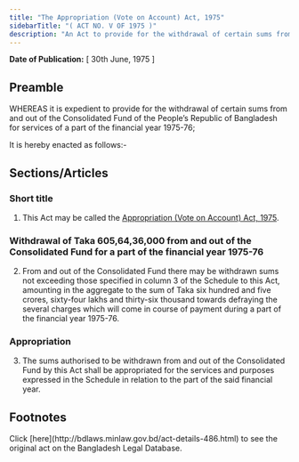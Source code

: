 ```yaml
---
title: "The Appropriation (Vote on Account) Act, 1975"
sidebarTitle: "( ACT NO. V OF 1975 )"
description: "An Act to provide for the withdrawal of certain sums from and out of the Consolidated Fund for the services of a part of the financial year 1975-76."
---
```


**Date of Publication:** [ 30th June, 1975 ]

## Preamble

WHEREAS it is expedient to provide for the withdrawal of certain sums from and out of the Consolidated Fund of the People’s Republic of Bangladesh for services of a part of the financial year 1975-76;

It is hereby enacted as follows:-

## Sections/Articles

### Short title

1. This Act may be called the [Appropriation (Vote on Account) Act, 1975](/act-486.html "Appropriation (Vote on Account) Act, 1975").

### Withdrawal of Taka 605,64,36,000 from and out of the Consolidated Fund for a part of the financial year 1975-76

2. From and out of the Consolidated Fund there may be withdrawn sums not exceeding those specified in column 3 of the Schedule to this Act, amounting in the aggregate to the sum of Taka six hundred and five crores, sixty-four lakhs and thirty-six thousand towards defraying the several charges which will come in course of payment during a part of the financial year 1975-76.

### Appropriation

3. The sums authorised to be withdrawn from and out of the Consolidated Fund by this Act shall be appropriated for the services and purposes expressed in the Schedule in relation to the part of the said financial year.

## Footnotes

<Note>
  Click [here](http://bdlaws.minlaw.gov.bd/act-details-486.html) to see the original act on the Bangladesh Legal Database.
</Note>
